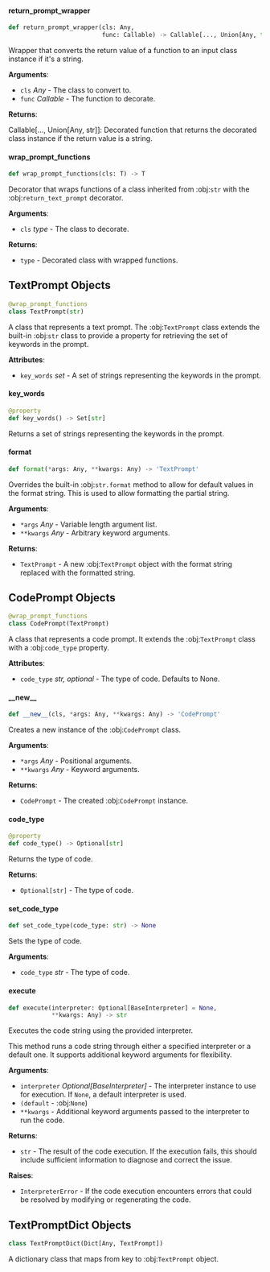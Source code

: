 <a id="camel.prompts.base"></a>

<a id="camel.prompts.base.return_prompt_wrapper"></a>

#### return\_prompt\_wrapper

```python
def return_prompt_wrapper(cls: Any,
                          func: Callable) -> Callable[..., Union[Any, tuple]]
```

Wrapper that converts the return value of a function to an input
class instance if it's a string.

**Arguments**:

- `cls` _Any_ - The class to convert to.
- `func` _Callable_ - The function to decorate.
  

**Returns**:

  Callable[..., Union[Any, str]]: Decorated function that
  returns the decorated class instance if the return value is a
  string.

<a id="camel.prompts.base.wrap_prompt_functions"></a>

#### wrap\_prompt\_functions

```python
def wrap_prompt_functions(cls: T) -> T
```

Decorator that wraps functions of a class inherited from :obj:`str`
with the :obj:`return_text_prompt` decorator.

**Arguments**:

- `cls` _type_ - The class to decorate.
  

**Returns**:

- `type` - Decorated class with wrapped functions.

<a id="camel.prompts.base.TextPrompt"></a>

## TextPrompt Objects

```python
@wrap_prompt_functions
class TextPrompt(str)
```

A class that represents a text prompt. The :obj:`TextPrompt` class
extends the built-in :obj:`str` class to provide a property for retrieving
the set of keywords in the prompt.

**Attributes**:

- `key_words` _set_ - A set of strings representing the keywords in the
  prompt.

<a id="camel.prompts.base.TextPrompt.key_words"></a>

#### key\_words

```python
@property
def key_words() -> Set[str]
```

Returns a set of strings representing the keywords in the prompt.

<a id="camel.prompts.base.TextPrompt.format"></a>

#### format

```python
def format(*args: Any, **kwargs: Any) -> 'TextPrompt'
```

Overrides the built-in :obj:`str.format` method to allow for
default values in the format string. This is used to allow formatting
the partial string.

**Arguments**:

- `*args` _Any_ - Variable length argument list.
- `**kwargs` _Any_ - Arbitrary keyword arguments.
  

**Returns**:

- `TextPrompt` - A new :obj:`TextPrompt` object with the format string
  replaced with the formatted string.

<a id="camel.prompts.base.CodePrompt"></a>

## CodePrompt Objects

```python
@wrap_prompt_functions
class CodePrompt(TextPrompt)
```

A class that represents a code prompt. It extends the :obj:`TextPrompt`
class with a :obj:`code_type` property.

**Attributes**:

- `code_type` _str, optional_ - The type of code. Defaults to None.

<a id="camel.prompts.base.CodePrompt.__new__"></a>

#### \_\_new\_\_

```python
def __new__(cls, *args: Any, **kwargs: Any) -> 'CodePrompt'
```

Creates a new instance of the :obj:`CodePrompt` class.

**Arguments**:

- `*args` _Any_ - Positional arguments.
- `**kwargs` _Any_ - Keyword arguments.
  

**Returns**:

- `CodePrompt` - The created :obj:`CodePrompt` instance.

<a id="camel.prompts.base.CodePrompt.code_type"></a>

#### code\_type

```python
@property
def code_type() -> Optional[str]
```

Returns the type of code.

**Returns**:

- `Optional[str]` - The type of code.

<a id="camel.prompts.base.CodePrompt.set_code_type"></a>

#### set\_code\_type

```python
def set_code_type(code_type: str) -> None
```

Sets the type of code.

**Arguments**:

- `code_type` _str_ - The type of code.

<a id="camel.prompts.base.CodePrompt.execute"></a>

#### execute

```python
def execute(interpreter: Optional[BaseInterpreter] = None,
            **kwargs: Any) -> str
```

Executes the code string using the provided interpreter.

This method runs a code string through either a specified interpreter
or a default one. It supports additional keyword arguments for
flexibility.

**Arguments**:

- `interpreter` _Optional[BaseInterpreter]_ - The interpreter instance
  to use for execution. If `None`, a default interpreter is used.
- `(default` - :obj:`None`)
- `**kwargs` - Additional keyword arguments passed to the interpreter to
  run the code.
  

**Returns**:

- `str` - The result of the code execution. If the execution fails, this
  should include sufficient information to diagnose and correct
  the issue.
  

**Raises**:

- `InterpreterError` - If the code execution encounters errors that
  could be resolved by modifying or regenerating the code.

<a id="camel.prompts.base.TextPromptDict"></a>

## TextPromptDict Objects

```python
class TextPromptDict(Dict[Any, TextPrompt])
```

A dictionary class that maps from key to :obj:`TextPrompt` object.

